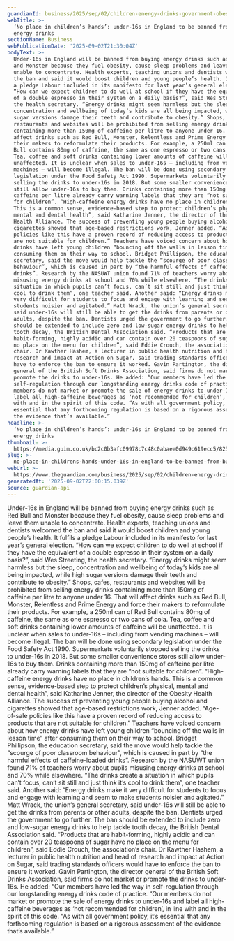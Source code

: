 ```yaml
---
guardianId: business/2025/sep/02/children-energy-drinks-government-obesity-health
webTitle: >-
  ‘No place in children’s hands’: under-16s in England to be banned from buying
  energy drinks
sectionName: Business
webPublicationDate: '2025-09-02T21:30:04Z'
bodyText: >-
  Under-16s in England will be banned from buying energy drinks such as Red Bull
  and Monster because they fuel obesity, cause sleep problems and leave them
  unable to concentrate. Health experts, teaching unions and dentists welcomed
  the ban and said it would boost children and young people’s health. It fulfils
  a pledge Labour included in its manifesto for last year’s general election.
  “How can we expect children to do well at school if they have the equivalent
  of a double espresso in their system on a daily basis?”, said Wes Streeting,
  the health secretary. “Energy drinks might seem harmless but the sleep,
  concentration and wellbeing of today’s kids are all being impacted, while high
  sugar versions damage their teeth and contribute to obesity.” Shops, cafes,
  restaurants and websites will be prohibited from selling energy drinks
  containing more than 150mg of caffeine per litre to anyone under 16. That will
  affect drinks such as Red Bull, Monster, Relentless and Prime Energy and force
  their makers to reformulate their products. For example, a 250ml can of Red
  Bull contains 80mg of caffeine, the same as one espresso or two cans of cola.
  Tea, coffee and soft drinks containing lower amounts of caffeine will be
  unaffected. It is unclear when sales to under-16s – including from vending
  machines – will become illegal. The ban will be done using secondary
  legislation under the Food Safety Act 1990. Supermarkets voluntarily stopped
  selling the drinks to under-16s in 2018. But some smaller convenience stores
  still allow under-16s to buy them. Drinks containing more than 150mg of
  caffeine per litre already carry warning labels that they are “not suitable
  for children”. “High-caffeine energy drinks have no place in children’s hands.
  This is a common sense, evidence-based step to protect children’s physical,
  mental and dental health”, said Katharine Jenner, the director of the Obesity
  Health Alliance. The success of preventing young people buying alcohol and
  cigarettes showed that age-based restrictions work, Jenner added. “Age-of-sale
  policies like this have a proven record of reducing access to products that
  are not suitable for children.” Teachers have voiced concern about how energy
  drinks have left young children “bouncing off the walls in lesson time” after
  consuming them on their way to school. Bridget Phillipson, the education
  secretary, said the move would help tackle the “scourge of poor classroom
  behaviour”, which is caused in part by “the harmful effects of caffeine-loaded
  drinks”. Research by the NASUWT union found 71% of teachers worry about pupils
  misusing energy drinks at school and 70% while elsewhere. “The drinks create a
  situation in which pupils can’t focus, can’t sit still and just think it’s
  cool to drink them”, one teacher said. Another said: “Energy drinks make it
  very difficult for students to focus and engage with learning and seem to make
  students noisier and agitated.” Matt Wrack, the union’s general secretary,
  said under-16s will still be able to get the drinks from parents or other
  adults, despite the ban. Dentists urged the government to go further. The ban
  should be extended to include zero and low-sugar energy drinks to help tackle
  tooth decay, the British Dental Association said. “Products that are
  habit-forming, highly acidic and can contain over 20 teaspoons of sugar have
  no place on the menu for children”, said Eddie Crouch, the association’s
  chair. Dr Kawther Hashem, a lecturer in public health nutrition and head of
  research and impact at Action on Sugar, said trading standards officers would
  have to enforce the ban to ensure it worked. Gavin Partington, the director
  general of the British Soft Drinks Association, said firms do not market or
  promote the drinks to under-16s. He added: “Our members have led the way in
  self-regulation through our longstanding energy drinks code of practice. “Our
  members do not market or promote the sale of energy drinks to under-16s and
  label all high-caffeine beverages as ‘not recommended for children’, in line
  with and in the spirit of this code. “As with all government policy, it’s
  essential that any forthcoming regulation is based on a rigorous assessment of
  the evidence that’s available.”
headline: >-
  ‘No place in children’s hands’: under-16s in England to be banned from buying
  energy drinks
thumbnail: >-
  https://media.guim.co.uk/bc2c0b3afc09978c7c48c0abaee0d949c619ecc5/825_0_5000_4000/500.jpg
slug: >-
  no-place-in-childrens-hands-under-16s-in-england-to-be-banned-from-buying-energy-drinks
webUrl: >-
  https://www.theguardian.com/business/2025/sep/02/children-energy-drinks-government-obesity-health
generatedAt: '2025-09-02T22:00:15.039Z'
source: guardian-api
---
```

Under-16s in England will be banned from buying energy drinks such as Red Bull and Monster because they fuel obesity, cause sleep problems and leave them unable to concentrate. Health experts, teaching unions and dentists welcomed the ban and said it would boost children and young people’s health. It fulfils a pledge Labour included in its manifesto for last year’s general election. “How can we expect children to do well at school if they have the equivalent of a double espresso in their system on a daily basis?”, said Wes Streeting, the health secretary. “Energy drinks might seem harmless but the sleep, concentration and wellbeing of today’s kids are all being impacted, while high sugar versions damage their teeth and contribute to obesity.” Shops, cafes, restaurants and websites will be prohibited from selling energy drinks containing more than 150mg of caffeine per litre to anyone under 16. That will affect drinks such as Red Bull, Monster, Relentless and Prime Energy and force their makers to reformulate their products. For example, a 250ml can of Red Bull contains 80mg of caffeine, the same as one espresso or two cans of cola. Tea, coffee and soft drinks containing lower amounts of caffeine will be unaffected. It is unclear when sales to under-16s – including from vending machines – will become illegal. The ban will be done using secondary legislation under the Food Safety Act 1990. Supermarkets voluntarily stopped selling the drinks to under-16s in 2018. But some smaller convenience stores still allow under-16s to buy them. Drinks containing more than 150mg of caffeine per litre already carry warning labels that they are “not suitable for children”. “High-caffeine energy drinks have no place in children’s hands. This is a common sense, evidence-based step to protect children’s physical, mental and dental health”, said Katharine Jenner, the director of the Obesity Health Alliance. The success of preventing young people buying alcohol and cigarettes showed that age-based restrictions work, Jenner added. “Age-of-sale policies like this have a proven record of reducing access to products that are not suitable for children.” Teachers have voiced concern about how energy drinks have left young children “bouncing off the walls in lesson time” after consuming them on their way to school. Bridget Phillipson, the education secretary, said the move would help tackle the “scourge of poor classroom behaviour”, which is caused in part by “the harmful effects of caffeine-loaded drinks”. Research by the NASUWT union found 71% of teachers worry about pupils misusing energy drinks at school and 70% while elsewhere. “The drinks create a situation in which pupils can’t focus, can’t sit still and just think it’s cool to drink them”, one teacher said. Another said: “Energy drinks make it very difficult for students to focus and engage with learning and seem to make students noisier and agitated.” Matt Wrack, the union’s general secretary, said under-16s will still be able to get the drinks from parents or other adults, despite the ban. Dentists urged the government to go further. The ban should be extended to include zero and low-sugar energy drinks to help tackle tooth decay, the British Dental Association said. “Products that are habit-forming, highly acidic and can contain over 20 teaspoons of sugar have no place on the menu for children”, said Eddie Crouch, the association’s chair. Dr Kawther Hashem, a lecturer in public health nutrition and head of research and impact at Action on Sugar, said trading standards officers would have to enforce the ban to ensure it worked. Gavin Partington, the director general of the British Soft Drinks Association, said firms do not market or promote the drinks to under-16s. He added: “Our members have led the way in self-regulation through our longstanding energy drinks code of practice. “Our members do not market or promote the sale of energy drinks to under-16s and label all high-caffeine beverages as ‘not recommended for children’, in line with and in the spirit of this code. “As with all government policy, it’s essential that any forthcoming regulation is based on a rigorous assessment of the evidence that’s available.”
